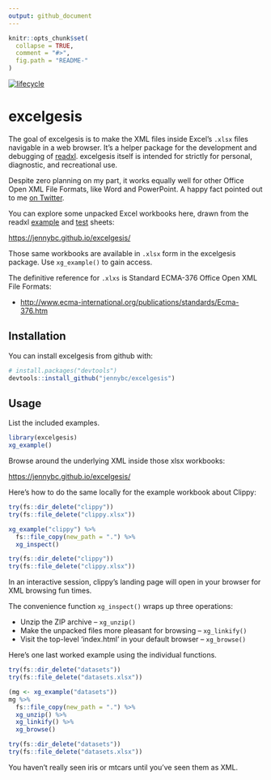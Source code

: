```yaml
---
output: github_document
---
```


<!-- README.md is generated from README.Rmd. Please edit that file -->

```r
knitr::opts_chunk$set(
  collapse = TRUE,
  comment = "#>",
  fig.path = "README-"
)
```

[![lifecycle](https://img.shields.io/badge/lifecycle-works_for_me-ff69b4.svg)](https://blog.codinghorror.com/the-works-on-my-machine-certification-program/)

# excelgesis

The goal of excelgesis is to make the XML files inside Excel's `.xlsx` files navigable in a web browser. It's a helper package for the development and debugging of [readxl](http://readxl.tidyverse.org). excelgesis itself is intended for strictly for personal, diagnostic, and recreational use.

Despite zero planning on my part, it works equally well for other Office Open XML File Formats, like Word and PowerPoint. A happy fact pointed out to me [on Twitter](https://twitter.com/tonmcg/status/977214628240408578).

You can explore some unpacked Excel workbooks here, drawn from the readxl [example](https://github.com/tidyverse/readxl/tree/master/inst/extdata) and [test](https://github.com/tidyverse/readxl/tree/master/tests/testthat/sheets) sheets:

<https://jennybc.github.io/excelgesis/>

Those same workbooks are available in `.xlsx` form in the excelgesis package. Use `xg_example()` to gain access.

The definitive reference for `.xlxs` is Standard ECMA-376 Office Open XML File Formats:

  * <http://www.ecma-international.org/publications/standards/Ecma-376.htm>

## Installation

You can install excelgesis from github with:

```r
# install.packages("devtools")
devtools::install_github("jennybc/excelgesis")
```

## Usage

List the included examples.

```r
library(excelgesis)
xg_example()
```

Browse around the underlying XML inside those xlsx workbooks:

<https://jennybc.github.io/excelgesis/>

Here's how to do the same locally for the example workbook about Clippy:

```r
try(fs::dir_delete("clippy"))
try(fs::file_delete("clippy.xlsx"))
```

```r
xg_example("clippy") %>%
  fs::file_copy(new_path = ".") %>% 
  xg_inspect()
```

```r
try(fs::dir_delete("clippy"))
try(fs::file_delete("clippy.xlsx"))
```

In an interactive session, clippy's landing page will open in your browser for  XML browsing fun times.

The convenience function `xg_inspect()` wraps up three operations:

  * Unzip the ZIP archive -- `xg_unzip()`
  * Make the unpacked files more pleasant for browsing -- `xg_linkify()`
  * Visit the top-level 'index.html' in your default browser -- `xg_browse()`

Here's one last worked example using the individual functions.

```r
try(fs::dir_delete("datasets"))
try(fs::file_delete("datasets.xlsx"))
```

```r
(mg <- xg_example("datasets"))
mg %>% 
  fs::file_copy(new_path = ".") %>% 
  xg_unzip() %>% 
  xg_linkify() %>% 
  xg_browse()
```

```r
try(fs::dir_delete("datasets"))
try(fs::file_delete("datasets.xlsx"))
```

You haven't really seen iris or mtcars until you've seen them as XML.
